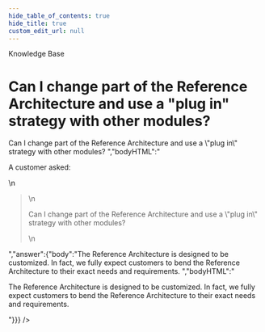 ```yaml
---
hide_table_of_contents: true
hide_title: true
custom_edit_url: null
---
```



<CenterLayout>
<span class="title">Knowledge Base</span>
<h1>Can I change part of the Reference Architecture and use a &quot;plug in&quot; strategy with other modules?</h1>
<GitHub json={{"id":"D_kwDOF8slf84AOFRq","number":67,"author":{"login":"marijakstrazdas"},"title":"Can I change part of the Reference Architecture and use a \"plug in\" strategy with other modules?","body":"A customer asked:\r\n\r\n> Can I change part of the Reference Architecture and use a \"plug in\" strategy with other modules? ","bodyHTML":"<p dir=\"auto\">A customer asked:</p>\n<blockquote>\n<p dir=\"auto\">Can I change part of the Reference Architecture and use a \"plug in\" strategy with other modules?</p>\n</blockquote>","answer":{"body":"The Reference Architecture is designed to be customized. In fact, we fully expect customers to bend the Reference Architecture to their exact needs and requirements. ","bodyHTML":"<p dir=\"auto\">The Reference Architecture is designed to be customized. In fact, we fully expect customers to bend the Reference Architecture to their exact needs and requirements.</p>"}}} />

</CenterLayout>
  

<!-- ##DOCS-SOURCER-START
{
  "sourcePlugin": "github-discussions",
  "hash": "1a47f50a3b8f56d2c180bffdac7cd231"
}
##DOCS-SOURCER-END -->
